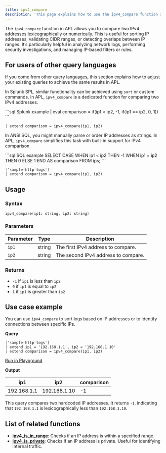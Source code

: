```yaml
---
title: ipv4_compare
description: 'This page explains how to use the ipv4_compare function in APL.'
---
```


The `ipv4_compare` function in APL allows you to compare two IPv4 addresses lexicographically or numerically. This is useful for sorting IP addresses, validating CIDR ranges, or detecting overlaps between IP ranges. It’s particularly helpful in analyzing network logs, performing security investigations, and managing IP-based filters or rules.

## For users of other query languages

If you come from other query languages, this section explains how to adjust your existing queries to achieve the same results in APL.

<AccordionGroup>
<Accordion title="Splunk SPL users">

In Splunk SPL, similar functionality can be achieved using `sort` or custom commands. In APL, `ipv4_compare` is a dedicated function for comparing two IPv4 addresses.

<CodeGroup>
```sql Splunk example
| eval comparison = if(ip1 < ip2, -1, if(ip1 == ip2, 0, 1))
```

```kusto APL equivalent
| extend comparison = ipv4_compare(ip1, ip2)
```
</CodeGroup>

</Accordion>
<Accordion title="ANSI SQL users">

In ANSI SQL, you might manually parse or order IP addresses as strings. In APL, `ipv4_compare` simplifies this task with built-in support for IPv4 comparison.

<CodeGroup>
```sql SQL example
SELECT CASE 
  WHEN ip1 < ip2 THEN -1
  WHEN ip1 = ip2 THEN 0
  ELSE 1
END AS comparison
FROM ips;
```

```kusto APL equivalent
['sample-http-logs']
| extend comparison = ipv4_compare(ip1, ip2)
```
</CodeGroup>

</Accordion>
</AccordionGroup>

## Usage

### Syntax

```kusto
ipv4_compare(ip1: string, ip2: string)
```

### Parameters

| Parameter | Type   | Description                                      |
|-----------|--------|--------------------------------------------------|
| `ip1`     | string | The first IPv4 address to compare.               |
| `ip2`     | string | The second IPv4 address to compare.              |

### Returns

- `-1` if `ip1` is less than `ip2`
- `0` if `ip1` is equal to `ip2`
- `1` if `ip1` is greater than `ip2`

## Use case example

You can use `ipv4_compare` to sort logs based on IP addresses or to identify connections between specific IPs.

**Query**

```kusto
['sample-http-logs']
| extend ip1 = '192.168.1.1', ip2 = '192.168.1.10'
| extend comparison = ipv4_compare(ip1, ip2)
```

[Run in Playground](https://play.axiom.co/axiom-play-qf1k/explorer?initForm=%7B%22apl%22%3A%22%5B%27sample-http-logs%27%5D%20%7C%20extend%20ip1%20%3D%20%27192.168.1.1%27%2C%20ip2%20%3D%20%27192.168.1.10%27%20%7C%20extend%20comparison%20%3D%20ipv4_compare(ip1%2C%20ip2)%22%7D)

**Output**

| ip1         | ip2          | comparison |
|-------------|--------------|------------|
| 192.168.1.1 | 192.168.1.10 | -1         |

This query compares two hardcoded IP addresses. It returns `-1`, indicating that `192.168.1.1` is lexicographically less than `192.168.1.10`.

## List of related functions

- [**ipv4_is_in_range**](/apl/scalar-functions/ip-functions/ipv4-is-in-range): Checks if an IP address is within a specified range.
- [**ipv4_is_private**](/apl/scalar-functions/ip-functions/ipv4-is-private): Checks if an IP address is private. Useful for identifying internal traffic.
